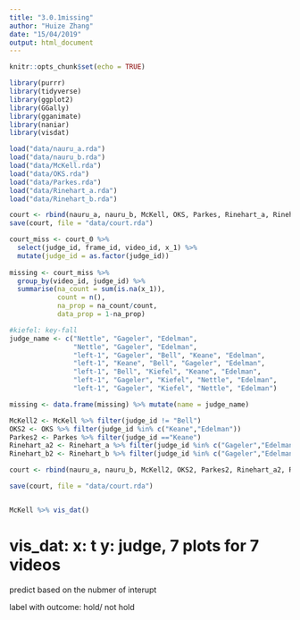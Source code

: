 ```yaml
---
title: "3.0.1missing"
author: "Huize Zhang"
date: "15/04/2019"
output: html_document
---
```


```r
knitr::opts_chunk$set(echo = TRUE)

library(purrr)
library(tidyverse)
library(ggplot2)
library(GGally)
library(gganimate)
library(naniar)
library(visdat)
```


```r
load("data/nauru_a.rda")
load("data/nauru_b.rda")
load("data/McKell.rda")
load("data/OKS.rda")
load("data/Parkes.rda")
load("data/Rinehart_a.rda")
load("data/Rinehart_b.rda")

court <- rbind(nauru_a, nauru_b, McKell, OKS, Parkes, Rinehart_a, Rinehart_b)
save(court, file = "data/court.rda")  
```

```r
court_miss <- court_0 %>% 
  select(judge_id, frame_id, video_id, x_1) %>% 
  mutate(judge_id = as.factor(judge_id))
  
missing <- court_miss %>% 
  group_by(video_id, judge_id) %>% 
  summarise(na_count = sum(is.na(x_1)), 
            count = n(),
            na_prop = na_count/count, 
            data_prop = 1-na_prop)

#kiefel: key-fall
judge_name <- c("Nettle", "Gageler", "Edelman", 
                "Nettle", "Gageler", "Edelman", 
                "left-1", "Gageler", "Bell", "Keane", "Edelman",
                "left-1", "Keane", "Bell", "Gageler", "Edelman",
                "left-1", "Bell", "Kiefel", "Keane", "Edelman",
                "left-1", "Gageler", "Kiefel", "Nettle", "Edelman",
                "left-1", "Gageler", "Kiefel", "Nettle", "Edelman")

missing <- data.frame(missing) %>% mutate(name = judge_name)

McKell2 <- McKell %>% filter(judge_id != "Bell")
OKS2 <- OKS %>% filter(judge_id %in% c("Keane","Edelman"))
Parkes2 <- Parkes %>% filter(judge_id =="Keane")
Rinehart_a2 <- Rinehart_a %>% filter(judge_id %in% c("Gageler","Edelman"))
Rinehart_b2 <- Rinehart_b %>% filter(judge_id %in% c("Gageler","Edelman"))

court <- rbind(nauru_a, nauru_b, McKell2, OKS2, Parkes2, Rinehart_a2, Rinehart_b2)  

save(court, file = "data/court.rda")  


McKell %>% vis_dat()

```

# vis_dat: x: t y: judge, 7 plots for 7 videos 
predict based on the nubmer of interupt

label with outcome: hold/ not hold